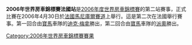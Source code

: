 {{Unreferenced|time=2012-03-19T09:34:07+00:00 }} 

'''2006年世界房車錦標賽法國站'''是[[2006年度世界房車錦標賽|2006年度世界房車錦標賽]]的第二站賽事，正式比賽在2006年4月30日於[[法國|法國]][[馬尼庫爾賽道|馬尼庫爾賽道]]上舉行。這是第二次在法國舉行賽事。第一回合由[[寶馬|寶馬]]車隊的[[迪克·梅拿|迪克·梅拿]]勝出，第二回合由[[寶馬|寶馬]]車隊的[[派奧|派奧]]勝出。

{{WTCC-stub}}

{{WTCC race
|Name_of_race=世界房車錦標賽法國站
|Year_of_race=2006
|Previous_race_in_season=[[2006年世界房車錦標賽意大利站|2006年世界房車錦標賽意大利站]]
|Next_race_in_season=[[2006年世界房車錦標賽英國站|2006年世界房車錦標賽英國站]]
|Previous_year's_race=[[2005年世界房車錦標賽法國站|2005年世界房車錦標賽法國站]]
|Next_year's_race=[[2007年世界房車錦標賽法國站|2007年世界房車錦標賽法國站]]
}}

[[Category:2006年世界房車錦標賽賽果|Category:2006年世界房車錦標賽賽果]]